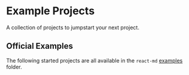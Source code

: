 
# Example Projects

A collection of projects to jumpstart your next project.

## Official Examples

The following started projects are all available in the `react-md` [examples]($GITHUB/examples) folder.

<OfficialExamples />
